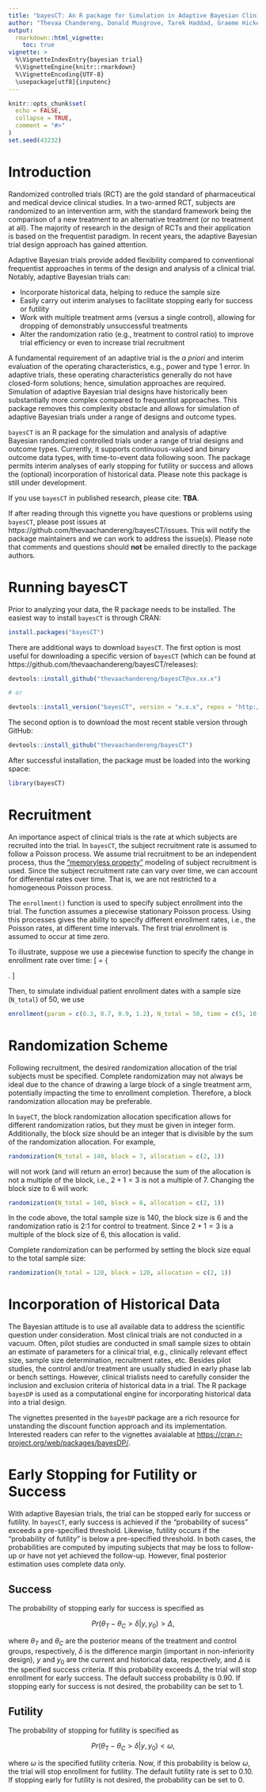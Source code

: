 ```yaml
---
title: "bayesCT: An R package for Simulation in Adaptive Bayesian Clinical Trials"
author: "Thevaa Chandereng, Donald Musgrove, Tarek Haddad, Graeme Hickey, Timothy Hanson, Theodore Lystig"
output: 
  rmarkdown::html_vignette:
    toc: true
vignette: >
  %\VignetteIndexEntry{bayesian trial}
  %\VignetteEngine{knitr::rmarkdown}
  %\VignetteEncoding{UTF-8}
  \usepackage[utf8]{inputenc}
---
```

  
  
```r
knitr::opts_chunk$set(
  echo = FALSE,
  collapse = TRUE,
  comment = "#>"
)
set.seed(43232)
```


# Introduction
Randomized controlled trials (RCT) are the gold standard of pharmaceutical and medical device clinical studies. In a two-armed RCT, subjects are randomized to an intervention arm, with the standard framework being the comparison of a new treatment to an alternative treatment (or no treatment at all). The majority of research in the design of RCTs and their application is based on the frequentist paradigm. In recent years, the adaptive Bayesian trial design approach has gained attention.

Adaptive Bayesian trials provide added flexibility compared to conventional frequentist approaches in terms of the design and analysis of a clinical trial. Notably, adaptive Bayesian trials can:

- Incorporate historical data, helping to reduce the sample size
- Easily carry out interim analyses to facilitate stopping early for success or futility
- Work with multiple treatment arms (versus a single control), allowing for dropping of demonstrably unsuccessful treatments
- Alter the randomization ratio (e.g., treatment to control ratio) to improve trial efficiency or even to increase trial recruitment

A fundamental requirement of an adaptive trial is the *a priori* and interim evaluation of the operating characteristics, e.g., power and type 1 error. In adaptive trials, these operating characteristics generally do not have closed-form solutions; hence, simulation approaches are required. Simulation of adaptive Bayesian trial designs have historically been substantially more complex compared to frequentist approaches. This package removes this complexity obstacle and allows for simulation of adaptive Bayesian trials under a range of designs and outcome types.

`bayesCT` is an R package for the simulation and analysis of adaptive Bayesian randomzied controlled trials under a range of trial designs and outcome types. Currently, it supports continuous-valued and binary outcome data types, with time-to-event data following soon. The package permits interim analyses of early stopping for futility or success and allows the (optional) incorporation of historical data. Please note this package is still under development. 

If you use `bayesCT` in published research, please cite: **TBA**.

If after reading through this vignette you have questions or problems using `bayesCT`, please post issues at https://github.com/thevaachandereng/bayesCT/issues. This will notify the package maintainers and we can work to address the issue(s). Please note that comments and questions should **not** be emailed directly to the package authors.


# Running bayesCT
Prior to analyzing your data, the R package needs to be installed. The easiest way to install `bayesCT` is through CRAN:

```r
install.packages("bayesCT")
```

There are additional ways to download `bayesCT`. The first option is most useful for downloading a specific version of `bayesCT` (which can be found at https://github.com/thevaachandereng/bayesCT/releases):

```r
devtools::install_github("thevaachandereng/bayesCT@vx.xx.x")

# or 

devtools::install_version("bayesCT", version = "x.x.x", repos = "http://cran.us.r-project.org")
```

The second option is to download the most recent stable version through GitHub:

```r
devtools::install_github("thevaachandereng/bayesCT")
```

After successful installation, the package must be loaded into the working space:

```r
library(bayesCT)
```


# Recruitment

An importance aspect of clinical trials is the rate at which subjects are recruited into the trial. In `bayesCT`, the subject recruitment rate is assumed to follow a Poisson process. We assume trial recruitment to be an independent process, thus the ["memoryless property"](https://en.wikipedia.org/wiki/Memorylessness) modeling of subject recruitment is used. Since the subject recruitment rate can vary over time, we can account for differential rates over time. That is, we are not restricted to a homogeneous Poisson process. 

The `enrollment()` function is used to specify subject enrollment into the trial. The function assumes a piecewise stationary Poisson process. Using this processes gives the ability to specify different enrollment rates, i.e., the Poisson rates, at different time intervals. The first trial enrollment is assumed to occur at time zero. 

To illustrate, suppose we use a piecewise function to specify the change in enrollment rate over time:
\[  \lambda = \left\{
\begin{array}{ll}
      0.3 & \text{time} \in [0, 5) \\
      0.7 & \text{time} \in [5, 10) \\
      0.9 & \text{time} \in [10, 15) \\
      1.2 & \text{time} \in [15, \infty) \\
\end{array} 
\right. \]

Then, to simulate individual patient enrollment dates with a sample size (`N_total`) of 50, we use

```r
enrollment(param = c(0.3, 0.7, 0.9, 1.2), N_total = 50, time = c(5, 10, 15))
```


# Randomization Scheme

Following recruitment, the desired randomization allocation of the trial subjects must be specified. Complete randomization may not always be ideal due to the chance of drawing a large block of a single treatment arm, potentially impacting the time to enrollment completion. Therefore, a block randomization allocation may be preferable. 

In `bayeCT`, the block randomization allocation specification allows for different randomization ratios, but they must be given in integer form. Additionally, the block size should be an integer that is divisible by the sum of the randomization allocation. For example,

```r
randomization(N_total = 140, block = 7, allocation = c(2, 1))
```

will not work (and will return an error) because the sum of the allocation is not a multiple of the block, i.e., $2+1=3$ is not a multiple of $7$. Changing the block size to 6 will work:

```r
randomization(N_total = 140, block = 6, allocation = c(2, 1))
```

In the code above, the total sample size is 140, the block size is 6 and the randomization ratio is 2:1 for control to treatment. Since $2+1 = 3$ is a multiple of the block size of 6, this allocation is valid.

Complete randomization can be performed by setting the block size equal to the total sample size:
 
```r
randomization(N_total = 120, block = 120, allocation = c(2, 1))
```



# Incorporation of Historical Data

The Bayesian attitude is to use all available data to address the scientific question under consideration. Most clinical trials are not conducted in a vacuum. Often, pilot studies are conducted in small sample sizes to obtain an estimate of parameters for a clinical trial, e.g., clinically relevant effect size, sample size determination, recruitment rates, etc. Besides pilot studies, the control and/or treatment are usually studied in early phase lab or bench settings. However, clinical trialists need to carefully consider the inclusion and exclusion criteria of historical data in a trial. The R package `bayesDP` is used as a computational engine for incorporating historical data into a trial design.

The vignettes presented in the `bayesDP` package are a rich resource for unstanding the discount function approach and its implementation. Interested readers can refer to the vignettes avaialable at [https://cran.r-project.org/web/packages/bayesDP/](https://cran.r-project.org/web/packages/bayesDP/).



# Early Stopping for Futility or Success

With adaptive Bayesian trials, the trial can be stopped early for success or futility. In `bayesCT`, early success is achieved if the "probability of sucess" exceeds a pre-specified threshold. Likewise, futility occurs if the "probability of futility" is below a pre-specified threshold. In both cases, the probabilities are computed by imputing subjects that may be loss to follow-up or have not yet achieved the follow-up. However, final posterior estimation uses complete data only. 

## Success
The probability of stopping early for success is specified as

$$Pr(\theta_T - \theta_C > \delta| y, y_0) > \Delta,$$

where $\theta_T$ and $\theta_C$ are the posterior means of the treatment and control groups, respectively, $\delta$ is the difference margin (important in non-inferiority design), $y$ and $y_0$ are the current and historical data, respectively, and $\Delta$ is the specified success criteria. If this probability exceeds $\Delta$, the trial will stop enrollment for early success. The default success probability is 0.90. If stopping early for success is not desired, the probability can be set to 1.


## Futility
The probability of stopping for futility is specified as


$$Pr(\theta_T - \theta_C > \delta| y, y_0) < \omega,$$

where $\omega$ is the specified futility criteria. Now, if this probability is below $\omega$, the trial will stop enrollment for futility. The default futility rate is set to 0.10. If stopping early for futility is not desired, the probability can be set to 0.


